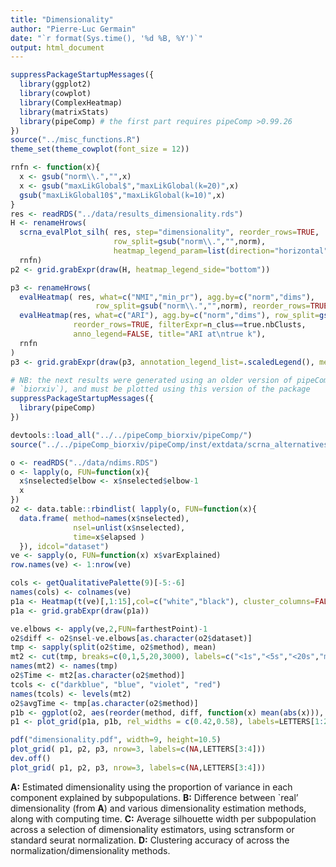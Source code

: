 ```yaml
---
title: "Dimensionality"
author: "Pierre-Luc Germain"
date: "`r format(Sys.time(), '%d %B, %Y')`"
output: html_document
---
```


```r
suppressPackageStartupMessages({
  library(ggplot2)
  library(cowplot)
  library(ComplexHeatmap)
  library(matrixStats)
  library(pipeComp) # the first part requires pipeComp >0.99.26
})
source("../misc_functions.R")
theme_set(theme_cowplot(font_size = 12))
```

```r
rnfn <- function(x){
  x <- gsub("norm\\.","",x)
  x <- gsub("maxLikGlobal$","maxLikGlobal(k=20)",x)
  gsub("maxLikGlobal10$","maxLikGlobal(k=10)",x)
}
res <- readRDS("../data/results_dimensionality.rds")
H <- renameHrows(
  scrna_evalPlot_silh( res, step="dimensionality", reorder_rows=TRUE, 
                       row_split=gsub("norm\\.","",norm),
                       heatmap_legend_param=list(direction="horizontal")),
  rnfn)
p2 <- grid.grabExpr(draw(H, heatmap_legend_side="bottom"))

p3 <- renameHrows(
  evalHeatmap( res, what=c("NMI","min_pr"), agg.by=c("norm","dims"), 
                   row_split=gsub("norm\\.","",norm), reorder_rows=TRUE, anno_legend=FALSE) + 
  evalHeatmap(res, what=c("ARI"), agg.by=c("norm","dims"), row_split=gsub("norm\\.","",norm), 
              reorder_rows=TRUE, filterExpr=n_clus==true.nbClusts, 
              anno_legend=FALSE, title="ARI at\ntrue k"),
  rnfn
)
p3 <- grid.grabExpr(draw(p3, annotation_legend_list=.scaledLegend(), merge_legend=TRUE, heatmap_legend_side="bottom"))
```



```r
# NB: the next results were generated using an older version of pipeComp (branch 
# `biorxiv`), and must be plotted using this version of the package
suppressPackageStartupMessages({
  library(pipeComp)
})
```

```r
devtools::load_all("../../pipeComp_biorxiv/pipeComp/")
source("../../pipeComp_biorxiv/pipeComp/inst/extdata/scrna_alternatives.R")
```

```r
o <- readRDS("../data/ndims.RDS")
o <- lapply(o, FUN=function(x){
  x$nselected$elbow <- x$nselected$elbow-1
  x
})
o2 <- data.table::rbindlist( lapply(o, FUN=function(x){
  data.frame( method=names(x$nselected), 
              nsel=unlist(x$nselected), 
              time=x$elapsed )
  }), idcol="dataset")
ve <- sapply(o, FUN=function(x) x$varExplained)
row.names(ve) <- 1:nrow(ve)

cols <- getQualitativePalette(9)[-5:-6]
names(cols) <- colnames(ve)
p1a <- Heatmap(t(ve)[,1:15],col=c("white","black"), cluster_columns=FALSE, cluster_rows=FALSE,name="Prop.\nvar", column_title = "Variance in each PC\nexplained by subpopulations", row_title = "Dataset", right_annotation = rowAnnotation(dataset=colnames(ve), col=list(dataset=cols), show_legend=FALSE), show_row_names = FALSE)
p1a <- grid.grabExpr(draw(p1a))

ve.elbows <- apply(ve,2,FUN=farthestPoint)-1
o2$diff <- o2$nsel-ve.elbows[as.character(o2$dataset)]
tmp <- sapply(split(o2$time, o2$method), mean)
mt2 <- cut(tmp, breaks=c(0,1,5,20,3000), labels=c("<1s","<5s","<20s","minutes \nto hours"))
names(mt2) <- names(tmp)
o2$Time <- mt2[as.character(o2$method)]
tcols <- c("darkblue", "blue", "violet", "red")
names(tcols) <- levels(mt2)
o2$avgTime <- tmp[as.character(o2$method)]
p1b <- ggplot(o2, aes(reorder(method, diff, function(x) mean(abs(x))), diff, group=method, fill=Time)) + geom_violin() + coord_flip() + geom_hline(yintercept=0, linetype="dashed") + ylab("Difference to expected dimensionality") + scale_fill_manual(values=tcols) + theme(axis.title.y=element_blank(), legend.position=c(0.7, 0.3))
p1 <- plot_grid(p1a, p1b, rel_widths = c(0.42,0.58), labels=LETTERS[1:2])
```

```r
pdf("dimensionality.pdf", width=9, height=10.5)
plot_grid( p1, p2, p3, nrow=3, labels=c(NA,LETTERS[3:4]))
dev.off()
plot_grid( p1, p2, p3, nrow=3, labels=c(NA,LETTERS[3:4]))
```

**A:** Estimated dimensionality using the proportion of variance in each component explained by subpopulations. **B:** Difference between `real' dimensionality (from **A**) and various dimensionality estimation methods, along with computing time. **C:** Average silhouette width per subpopulation across a selection of dimensionality estimators, using sctransform or standard seurat normalization. **D:** Clustering accuracy of across the normalization/dimensionality methods.